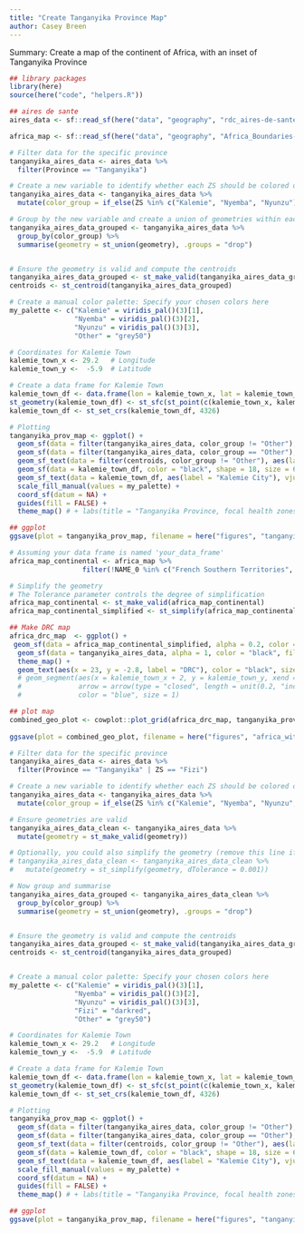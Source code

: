 ```yaml
---
title: "Create Tanganyika Province Map"
author: Casey Breen
---
```


Summary: Create a map of the continent of Africa, with an inset of Tanganyika Province

```r
## library packages 
library(here)
source(here("code", "helpers.R"))

## aires de sante 
aires_data <- sf::read_sf(here("data", "geography", "rdc_aires-de-sante"))

africa_map <- sf::read_sf(here("data", "geography", "Africa_Boundaries-shp"))
```


```r
# Filter data for the specific province
tanganyika_aires_data <- aires_data %>% 
  filter(Province == "Tanganyika")

# Create a new variable to identify whether each ZS should be colored or grayed out
tanganyika_aires_data <- tanganyika_aires_data %>% 
  mutate(color_group = if_else(ZS %in% c("Kalemie", "Nyemba", "Nyunzu"), as.character(ZS), "Other"))

# Group by the new variable and create a union of geometries within each group
tanganyika_aires_data_grouped <- tanganyika_aires_data %>% 
  group_by(color_group) %>% 
  summarise(geometry = st_union(geometry), .groups = "drop")


# Ensure the geometry is valid and compute the centroids
tanganyika_aires_data_grouped <- st_make_valid(tanganyika_aires_data_grouped)
centroids <- st_centroid(tanganyika_aires_data_grouped)

# Create a manual color palette: Specify your chosen colors here
my_palette <- c("Kalemie" = viridis_pal()(3)[1],
                "Nyemba" = viridis_pal()(3)[2],
                "Nyunzu" = viridis_pal()(3)[3],
                "Other" = "grey50")

# Coordinates for Kalemie Town
kalemie_town_x <- 29.2   # Longitude
kalemie_town_y <-  -5.9  # Latitude

# Create a data frame for Kalemie Town
kalemie_town_df <- data.frame(lon = kalemie_town_x, lat = kalemie_town_y)
st_geometry(kalemie_town_df) <- st_sfc(st_point(c(kalemie_town_x, kalemie_town_y)), crs = st_crs(data))
kalemie_town_df <- st_set_crs(kalemie_town_df, 4326)

# Plotting
tanganyika_prov_map <- ggplot() + 
  geom_sf(data = filter(tanganyika_aires_data, color_group != "Other"), aes(fill = color_group), alpha = 0.5, color = "black", linetype = "dotted", size = 0.2) +
  geom_sf(data = filter(tanganyika_aires_data, color_group == "Other"), aes(fill = color_group), alpha = 0.2, color = "black", linetype = "blank", size = 0.2) +
  geom_sf_text(data = filter(centroids, color_group != "Other"), aes(label = color_group), check_overlap = TRUE, size = 6 * 1.2) +
  geom_sf(data = kalemie_town_df, color = "black", shape = 18, size = 6) +  # Add the star
  geom_sf_text(data = kalemie_town_df, aes(label = "Kalemie City"), vjust = -.45, hjust = -.09, size = 7) +  # Add the label
  scale_fill_manual(values = my_palette) +
  coord_sf(datum = NA) +
  guides(fill = FALSE) +
  theme_map() # + labs(title = "Tanganyika Province, focal health zones")

## ggplot 
ggsave(plot = tanganyika_prov_map, filename = here("figures", "tanganyika_map.png"), width = 10, height = 7)
```


```r
# Assuming your data frame is named 'your_data_frame'
africa_map_continental <- africa_map %>%
                  filter(!NAME_0 %in% c("French Southern Territories", "Reunion", "Mayotte", "Seychelles", "Mauritius", "Cape Verde"))

# Simplify the geometry
# The Tolerance parameter controls the degree of simplification
africa_map_continental <- st_make_valid(africa_map_continental)
africa_map_continental_simplified <- st_simplify(africa_map_continental, dTolerance = 0.01, preserveTopology = TRUE)

## Make DRC map 
africa_drc_map  <- ggplot() +
 geom_sf(data = africa_map_continental_simplified, alpha = 0.2, color = "black", fill = "grey", linetype = "dotted", size = 0.2) +
  geom_sf(data = tanganyika_aires_data, alpha = 1, color = "black", fill = "blue", linetype = "blank", size = 1) +
  theme_map() + 
  geom_text(aes(x = 23, y = -2.8, label = "DRC"), color = "black", size = 6, fontface = "bold") 
  # geom_segment(aes(x = kalemie_town_x + 2, y = kalemie_town_y, xend = 70, yend = kalemie_town_y), 
  #              arrow = arrow(type = "closed", length = unit(0.2, "inches")), 
  #              color = "blue", size = 1)

## plot map 
combined_geo_plot <- cowplot::plot_grid(africa_drc_map, tanganyika_prov_map, labels = "AUTO")
  
ggsave(plot = combined_geo_plot, filename = here("figures", "africa_with_tanganyika_inset.png"), bg = "white", width = 14, height = 7)

```




```r
# Filter data for the specific province
tanganyika_aires_data <- aires_data %>% 
  filter(Province == "Tanganyika" | ZS == "Fizi")

# Create a new variable to identify whether each ZS should be colored or grayed out
tanganyika_aires_data <- tanganyika_aires_data %>% 
  mutate(color_group = if_else(ZS %in% c("Kalemie", "Nyemba", "Nyunzu", "Fizi"), as.character(ZS), "Other"))

# Ensure geometries are valid
tanganyika_aires_data_clean <- tanganyika_aires_data %>%
  mutate(geometry = st_make_valid(geometry))

# Optionally, you could also simplify the geometry (remove this line if not needed)
# tanganyika_aires_data_clean <- tanganyika_aires_data_clean %>%
#   mutate(geometry = st_simplify(geometry, dTolerance = 0.001))

# Now group and summarise
tanganyika_aires_data_grouped <- tanganyika_aires_data_clean %>%
  group_by(color_group) %>%
  summarise(geometry = st_union(geometry), .groups = "drop")


# Ensure the geometry is valid and compute the centroids
tanganyika_aires_data_grouped <- st_make_valid(tanganyika_aires_data_grouped)
centroids <- st_centroid(tanganyika_aires_data_grouped)


# Create a manual color palette: Specify your chosen colors here
my_palette <- c("Kalemie" = viridis_pal()(3)[1],
                "Nyemba" = viridis_pal()(3)[2],
                "Nyunzu" = viridis_pal()(3)[3],
                "Fizi" = "darkred", 
                "Other" = "grey50")

# Coordinates for Kalemie Town
kalemie_town_x <- 29.2   # Longitude
kalemie_town_y <-  -5.9  # Latitude

# Create a data frame for Kalemie Town
kalemie_town_df <- data.frame(lon = kalemie_town_x, lat = kalemie_town_y)
st_geometry(kalemie_town_df) <- st_sfc(st_point(c(kalemie_town_x, kalemie_town_y)), crs = st_crs(data))
kalemie_town_df <- st_set_crs(kalemie_town_df, 4326)

# Plotting
tanganyika_prov_map <- ggplot() + 
  geom_sf(data = filter(tanganyika_aires_data, color_group != "Other"), aes(fill = color_group), alpha = 0.5, color = "black", linetype = "dotted", size = 0.2) +
  geom_sf(data = filter(tanganyika_aires_data, color_group == "Other"), aes(fill = color_group), alpha = 0.2, color = "black", linetype = "blank", size = 0.2) +
  geom_sf_text(data = filter(centroids, color_group != "Other"), aes(label = color_group), check_overlap = TRUE, size = 6 * 1.2) +
  geom_sf(data = kalemie_town_df, color = "black", shape = 18, size = 6) +  # Add the star
  geom_sf_text(data = kalemie_town_df, aes(label = "Kalemie City"), vjust = -.45, hjust = -.09, size = 6) +  # Add the label
  scale_fill_manual(values = my_palette) +
  coord_sf(datum = NA) +
  guides(fill = FALSE) +
  theme_map() # + labs(title = "Tanganyika Province, focal health zones")

## ggplot 
ggsave(plot = tanganyika_prov_map, filename = here("figures", "tanganyika_map_with_fizi.png"), width = 6, height = 7)
```


